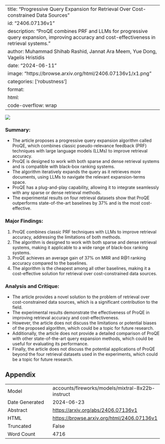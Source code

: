 
---
title: "Progressive Query Expansion for Retrieval Over Cost-constrained Data Sources"
id: "2406.07136v1"
description: "ProQE combines PRF and LLMs for progressive query expansion, improving accuracy and cost-effectiveness in retrieval systems."
author: Muhammad Shihab Rashid, Jannat Ara Meem, Yue Dong, Vagelis Hristidis
date: "2024-06-11"
image: "https://browse.arxiv.org/html/2406.07136v1/x1.png"
categories: ['robustness']
format:
  html:
    code-overflow: wrap
---

![](https://browse.arxiv.org/html/2406.07136v1/x1.png)

### Summary:

- The article proposes a progressive query expansion algorithm called ProQE, which combines classic pseudo-relevance feedback (PRF) techniques with large language models (LLMs) to improve retrieval accuracy.
- ProQE is designed to work with both sparse and dense retrieval systems and is compatible with black-box ranking systems.
- The algorithm iteratively expands the query as it retrieves more documents, using LLMs to navigate the relevant expansion-terms space.
- ProQE has a plug-and-play capability, allowing it to integrate seamlessly with any sparse or dense retrieval methods.
- The experimental results on four retrieval datasets show that ProQE outperforms state-of-the-art baselines by 37% and is the most cost-effective.

### Major Findings:

1. ProQE combines classic PRF techniques with LLMs to improve retrieval accuracy, addressing the limitations of both methods.
2. The algorithm is designed to work with both sparse and dense retrieval systems, making it applicable to a wide range of black-box ranking systems.
3. ProQE achieves an average gain of 37% on MRR and R@1 ranking accuracy compared to the baselines.
4. The algorithm is the cheapest among all other baselines, making it a cost-effective solution for retrieval over cost-constrained data sources.

### Analysis and Critique:

- The article provides a novel solution to the problem of retrieval over cost-constrained data sources, which is a significant contribution to the field.
- The experimental results demonstrate the effectiveness of ProQE in improving retrieval accuracy and cost-effectiveness.
- However, the article does not discuss the limitations or potential biases of the proposed algorithm, which could be a topic for future research.
- Additionally, the article does not provide a detailed comparison of ProQE with other state-of-the-art query expansion methods, which could be useful for evaluating its performance.
- Finally, the article does not discuss the potential applications of ProQE beyond the four retrieval datasets used in the experiments, which could be a topic for future research.

## Appendix

|          |          |
|----------|----------|
| Model     | accounts/fireworks/models/mixtral-8x22b-instruct       |
| Date Generated     | 2024-06-23       |
| Abstract | [https://arxiv.org/abs/2406.07136v1](https://arxiv.org/abs/2406.07136v1)        |
| HTML     | [https://browse.arxiv.org/html/2406.07136v1](https://browse.arxiv.org/html/2406.07136v1)       |
| Truncated       | False       |
| Word Count       | 4716       |